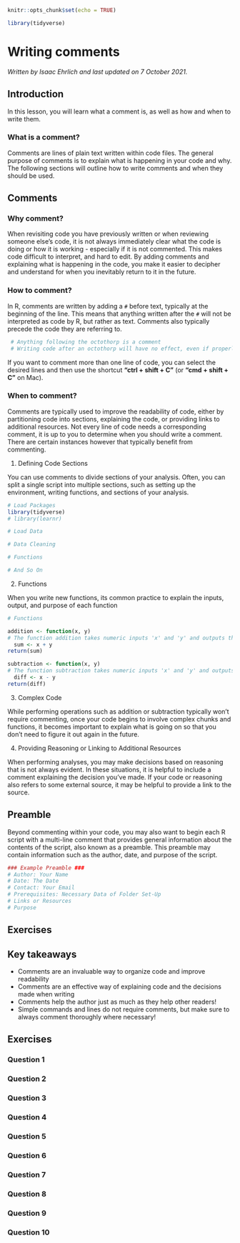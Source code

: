 
```r
knitr::opts_chunk$set(echo = TRUE)

library(tidyverse)
```

# Writing comments

*Written by Isaac Ehrlich and last updated on 7 October 2021.*

## Introduction

In this lesson, you will learn what a comment is, as well as how and when to write them.

### What is a comment?

Comments are lines of plain text written within code files. The general purpose of comments is to explain what is happening in your code and why. The following sections will outline how to write comments and when they should be used.

## Comments

### Why comment?

When revisiting code you have previously written or when reviewing someone else's code, it is not always immediately clear what the code is doing or how it is working - especially if it is not commented. This makes code difficult to interpret, and hard to edit. By adding comments and explaining what is happening in the code, you make it easier to decipher and understand for when you inevitably return to it in the future.

### How to comment?

In R, comments are written by adding a `#` before text, typically at the beginning of the line. This means that anything written after the `#` will not be interpreted as code by R, but rather as text. Comments also typically precede the code they are referring to.

```r
 # Anything following the octothorp is a comment
 # Writing code after an octothorp will have no effect, even if properly formatted
```

If you want to comment more than one line of code, you can select the desired lines and then use the shortcut **"ctrl + shift + C"** (or **"cmd + shift + C"** on Mac).

### When to comment?

Comments are typically used to improve the readability of code, either by partitioning code into sections, explaining the code, or providing links to additional resources. Not every line of code needs a corresponding comment, it is up to you to determine when you should write a comment. There are certain instances however that typically benefit from commenting.

1. Defining Code Sections

You can use comments to divide sections of your analysis. Often, you can split a single script into multiple sections, such as setting up the environment, writing functions, and sections of your analysis.

```r
# Load Packages
library(tidyverse)
# library(learnr)

# Load Data

# Data Cleaning

# Functions

# And So On

```

2. Functions

When you write new functions, its common practice to explain the inputs, output, and purpose of each function

```r
# Functions

addition <- function(x, y)
# The function addition takes numeric inputs 'x' and 'y' and outputs their sum
  sum <- x + y
return(sum)

subtraction <- function(x, y)
# The function subtraction takes numeric inputs 'x' and 'y' and outputs their difference
  diff <- x - y
return(diff)
```

3. Complex Code

While performing operations such as addition or subtraction typically won't require commenting, once your code begins to involve complex chunks and functions, it becomes important to explain what is going on so that you don't need to figure it out again in the future.

4. Providing Reasoning or Linking to Additional Resources

When performing analyses, you may make decisions based on reasoning that is not always evident. In these situations, it is helpful to include a comment explaining the decision you've made. If your code or reasoning also refers to some external source, it may be helpful to provide a link to the source.

## Preamble

Beyond commenting within your code, you may also want to begin each R script with a multi-line comment that provides general information about the contents of the script, also known as a preamble. This preamble may contain information such as the author, date, and purpose of the script.

```r
### Example Preamble ###
# Author: Your Name
# Date: The Date
# Contact: Your Email
# Prerequisites: Necessary Data of Folder Set-Up
# Links or Resources
# Purpose
```

## Exercises

<!-- ```{r commentsq2, echo = FALSE} -->
<!-- question("Comments should be made when (select all that apply)", -->
<!-- answer("dividing code into sections", correct = TRUE), -->
<!-- answer("explaining complex code", correct = TRUE), -->
<!-- answer("explaining a function", correct = TRUE), -->
<!-- answer("linking to resources", correct = TRUE), -->
<!-- answer("describing a decision process", correct = TRUE), -->
<!-- allow_retry = TRUE) -->
<!-- ``` -->

<!-- ```{r commentsq1, echo = FALSE} -->
<!-- question("I only need to comment when my professor asks me to. Comments do not help the author at all", -->
<!-- answer("True", message = "Remember you will need to look back and understand your code too! Comments are a crucial step in organizing and understanding code!"), -->
<!-- answer("False", correct = TRUE, message = "Make sure you comment thoroughly so you can understand your code when you look back on it!"), -->
<!-- allow_retry = TRUE) -->
<!-- ``` -->


## Key takeaways

* Comments are an invaluable way to organize code and improve readability
* Comments are an effective way of explaining code and the decisions made when writing
* Comments help the author just as much as they help other readers!
* Simple commands and lines do not require comments, but make sure to always comment thoroughly where necessary!


## Exercises

### Question 1

### Question 2

### Question 3

### Question 4

### Question 5

### Question 6

### Question 7

### Question 8

### Question 9

### Question 10
